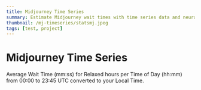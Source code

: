 ```yaml
---
title: Midjourney Time Series
summary: Estimate Midjourney wait times with time series data and neural networks.
thumbnail: /mj-timeseries/statsmj.jpeg
tags: [test, project]
---
```


# Midjourney Time Series

Average Wait Time (mm:ss) for Relaxed hours per Time of Day (hh:mm) from 00:00 to 23:45 UTC converted to your Local Time.

<Chart client:only />